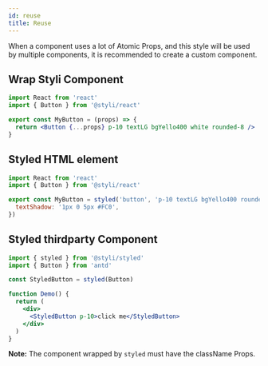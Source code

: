 ```yaml
---
id: reuse
title: Reuse
---
```


When a component uses a lot of Atomic Props, and this style will be used by multiple components, it is recommended to create a custom component.

## Wrap Styli Component

```jsx
import React from 'react'
import { Button } from '@styli/react'

export const MyButton = (props) => {
  return <Button {...props} p-10 textLG bgYello400 white rounded-8 />
}
```

## Styled HTML element

```jsx
import React from 'react'
import { Button } from '@styli/react'

export const MyButton = styled('button', 'p-10 textLG bgYello400 rounded-8', {
  textShadow: '1px 0 5px #FC0',
})
```

## Styled thirdparty Component

```jsx
import { styled } from '@styli/styled'
import { Button } from 'antd'

const StyledButton = styled(Button)

function Demo() {
  return (
    <div>
      <StyledButton p-10>click me</StyledButton>
    </div>
  )
}
```

**Note:** The component wrapped by `styled` must have the className Props.
